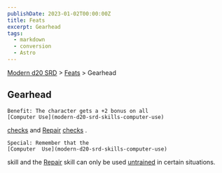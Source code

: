 ```yaml
---
publishDate: 2023-01-02T00:00:00Z
title: Feats
excerpt: Gearhead
tags:
  - markdown
  - conversion
  - Astro
---
```


[Modern d20 SRD](/#modernD20) > [Feats](modern-d20-srd-feats-index) > Gearhead

## Gearhead




    Benefit: The character gets a +2 bonus on all
    [Computer Use](modern-d20-srd-skills-computer-use)

[checks](modern-d20-srd-skills-skill-basics-php#skill-check-index)
and
[Repair](modern-d20-srd-skills-repair)
[checks](modern-d20-srd-skills-skill-basics-php#skill-check-index)
.

    Special: Remember that the
    [Computer  Use](modern-d20-srd-skills-computer-use)
skill and the
[Repair](modern-d20-srd-skills-repair)
skill can only be used
[untrained](modern-d20-srd-skills-skill-basics)
in certain situations.
